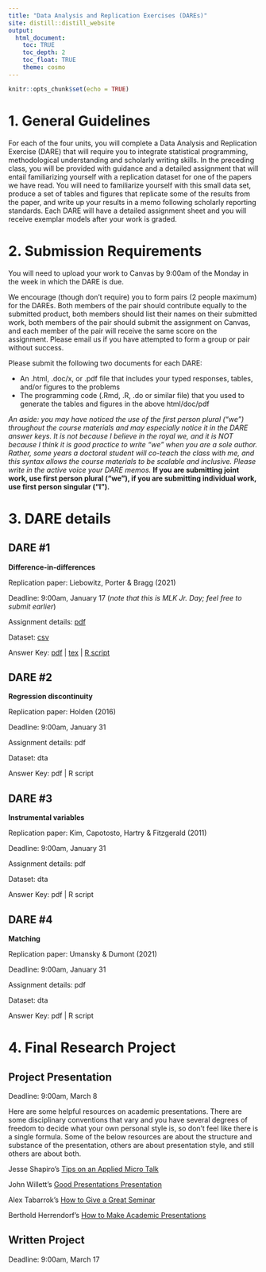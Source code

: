 ```yaml
---
title: "Data Analysis and Replication Exercises (DAREs)"
site: distill::distill_website
output:
  html_document:
    toc: TRUE
    toc_depth: 2
    toc_float: TRUE
    theme: cosmo
---
```


```r
knitr::opts_chunk$set(echo = TRUE)
```

# 1. General Guidelines

For each of the four units, you will complete a Data Analysis and Replication Exercise (DARE) that will require you to integrate statistical programming, methodological understanding and scholarly writing skills. In the preceding class, you will be provided with guidance and a detailed assignment that will entail familiarizing yourself with a replication dataset for one of the papers we have read. You will need to familiarize yourself with this small data set, produce a set of tables and figures that replicate some of the results from the paper, and write up your results in a memo following scholarly reporting standards. Each DARE will have a detailed assignment sheet and you will receive exemplar models after your work is graded. 

# 2. Submission Requirements

You will need to upload your work to Canvas by 9:00am of the Monday in the week in which the DARE is due.  

We encourage (though don't require) you to form pairs (2 people maximum) for the DAREs. Both members of the pair should contribute equally to the submitted product, both members should list their names on their submitted work, both members of the pair should submit the assignment on Canvas, and each member of the pair will receive the same score on the assignment. Please email us if you have attempted to form a group or pair without success.

Please submit the following two documents for each DARE:

 * An .html, .doc/x, or .pdf file that includes your typed responses, tables, and/or figures to the problems  
 * The programming code (.Rmd, .R, .do or similar file) that you used to generate the tables and figures in the above html/doc/pdf

*An aside: you may have noticed the use of the first person plural ("we") throughout the course materials and may especially notice it in the DARE answer keys. It is not because I believe in the royal we, and it is NOT because I think it is good practice to write "we" when you are a sole author. Rather, some years a doctoral student will co-teach the class with me, and this syntax allows the course materials to be scalable and inclusive. Please write in the active voice your DARE memos.* **If you are submitting joint work, use first person plural ("we"), if you are submitting individual work, use first person singular ("I").**

# 3. DARE details

## DARE #1

**Difference-in-differences**

Replication paper: Liebowitz, Porter & Bragg (2021)

Deadline: 9:00am, January 17 (*note that this is MLK Jr. Day; feel free to submit earlier*)

Assignment details: [pdf](./assignments/DARE_1/DARE_1.pdf)

Dataset: [csv](./assignments/DARE_1/data/EDLD_650_DARE_1.csv)

Answer Key: [pdf](./assignments/DARE_1/DARE_1_answers.pdf) | [tex](./assignments/DARE_1/DARE_1.tex) | [R script](./assignments/DARE_1/code/EDLD_650_DARE_1_code.R)

## DARE #2 

**Regression discontinuity**

Replication paper: Holden (2016)

Deadline: 9:00am, January 31

Assignment details: pdf

Dataset: dta

Answer Key: pdf | R script

## DARE #3 

**Instrumental variables**

Replication paper: Kim, Capotosto, Hartry & Fitzgerald (2011)

Deadline: 9:00am, January 31

Assignment details: pdf

Dataset: dta

Answer Key: pdf | R script

## DARE #4 

**Matching**

Replication paper: Umansky & Dumont (2021)

Deadline: 9:00am, January 31

Assignment details: pdf

Dataset: dta

Answer Key: pdf | R script


# 4. Final Research Project 

## Project Presentation

Deadline: 9:00am, March 8

Here are some helpful resources on academic presentations. There are some disciplinary conventions that vary and you have several degrees of freedom to decide what your own personal style is, so don't feel like there is a single formula. Some of the below resources are about the structure and substance of the presentation, others are about presentation style, and still others are about both.


Jesse Shapiro's [Tips on an Applied Micro Talk](https://www.brown.edu/Research/Shapiro/pdfs/applied_micro_slides.pdf)

John Willett's [Good Presentations Presentation](./assignments/Good Presentations.pptx)

Alex Tabarrok's [How to Give a Great Seminar](./assignments/HowToGiveAGreatSeminar.pptx)

Berthold Herrendorf's [How to Make Academic Presentations](http://www.public.asu.edu/~bherrend/Various/PresentationTips.pdf)


## Written Project

Deadline: 9:00am, March 17



